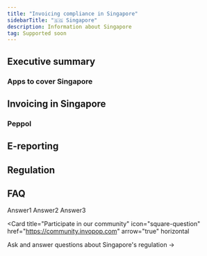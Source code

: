 ```yaml
---
title: "Invoicing compliance in Singapore"
sidebarTitle: "🇸🇬 Singapore"
description: Information about Singapore
tag: Supported soon
---
```


## Executive summary
### Apps to cover Singapore
## Invoicing in Singapore
### Peppol
## E-reporting
## Regulation

## FAQ

<AccordionGroup>
  <Accordion title="Question1">
    Answer1
  </Accordion>
  <Accordion title="Question2">
    Answer2
  </Accordion>
  <Accordion title="Question3">
    Answer3
  </Accordion>
</AccordionGroup>

<Card title="Participate in our community"
  icon="square-question"
  href="https://community.invopop.com"
  arrow="true"
  horizontal
>
  Ask and answer questions about Singapore's regulation →
</Card>

